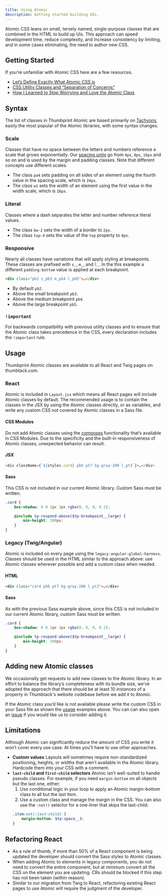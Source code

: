 ```yaml
---
title: Using Atomic
description: Getting started building UIs.
---
```


Atomic CSS leans on small, tersely named, single-purpose classes that are combined in the HTML to build up UIs. This approach can speed development time, reduce complexity, and increase consistency by limiting, and in some cases eliminating, the need to author new CSS.

## Getting Started

If you’re unfamiliar with Atomic CSS here are a few resources.

-   [Let’s Define Exactly What Atomic CSS is](https://css-tricks.com/lets-define-exactly-atomic-css/)
-   [CSS Utility Classes and “Separation of Concerns”](https://adamwathan.me/css-utility-classes-and-separation-of-concerns/)
-   [How I Learned to Stop Worrying and Love the Atomic Class](https://medium.com/buzzfeed-design/how-i-learned-to-stop-worrying-and-love-the-atomic-class-98d6ccc45781)

## Syntax

The list of classes in Thumbprint Atomic are based primarily on [Tachyons](https://tachyons.io), easily the most popular of the Atomic libraries, with some syntax changes.

### Scale

Classes that have no space between the letters and numbers reference a scale that grows exponentially. Our [spacing units](https://thumbprint.design/guide/product/layout/spacers/) go from `4px`, `8px`, `16px` and so on and is used by the margin and padding classes. Note that different concepts use different scales.

-   The class `pa4` sets padding on all sides of an element using the fourth value in the spacing scale, which is `24px`.
-   The class `w1` sets the width of an element using the first value in the width scale, which is `16px`.

### Literal

Classes where a dash separates the letter and number reference literal values.

-   The class `bw-2` sets the width of a border to `2px`.
-   The class `top-4` sets the value of the `top` property to `4px`.

### Responsive

Nearly all classes have variations that will apply styling at breakpoints. These classes are prefixed with `s_`, `m_`, and `l_`. In the this example a different `padding-bottom` value is applied at each breakpoint.

```html shouldRender=false
<div class="pb2 s_pb3 m_pb4 l_pb5">…</div>
```

-   By default `pb2`.
-   Above the small breakpoint `pb3`.
-   Above the medium breakpoint `pb4`.
-   Above the large breakpoint `pb5`.

### `!important`

For backwards compatibility with previous utility classes and to ensure that the Atomic class takes precedence in the CSS, every declaration includes the `!important` rule.

## Usage

Thumbprint Atomic classes are available to all React and Twig pages on thumbtack.com.

### React

Atomic is included in `Layout.jsx` which means all React pages will include Atomic classes by default. The recommended usage is to contain the classes in the JSX by using the Atomic classes directly, or as variables, and write any custom CSS not covered by Atomic classes in a Sass file.

#### CSS Modules

Do not add Atomic classes using the [composes](https://github.com/css-modules/css-modules#composition) functionality that’s available in CSS Modules. Due to the specificity and the built-in responsiveness of Atomic classes, unexpected behavior can result.

#### JSX

```js shouldRender=false
<div className={`${styles.card} pb6 pt7 bg-gray-200 l_pt3`}>…</div>
```

#### Sass

This CSS is not included in our current Atomic library. Custom Sass must be written.

```scss
.card {
    box-shadow: 0 0 2px 3px rgba(0, 0, 0, 0.2);

    @include tp-respond-above($tp-breakpoint__large) {
        min-height: 300px;
    }
}
```

### Legacy (Twig/Angular)

Atomic is included on every page using the `legacy-angular-global-harness`. Classes should be used in the HTML similar to the approach above: use Atomic classes wherever possible and add a custom class when needed.

#### HTML

```html shouldRender=false
<div class="card pb6 pt7 bg-gray-200 l_pt3">…</div>
```

#### Sass

As with the previous Sass example above, since this CSS is not included in our current Atomic library, custom Sass must be written.

```scss
.card {
    box-shadow: 0 0 2px 3px rgba(0, 0, 0, 0.2);

    @include tp-respond-above($tp-breakpoint__large) {
        min-height: 300px;
    }
}
```

## Adding new Atomic classes

We occasionally get requests to add new classes to the Atomic library. In an effort to balance the library’s completeness with its bundle size, we’ve adopted the approach that there should be at least 10 instances of a property in Thumbtack's website codebase before we add it to Atomic.

If the Atomic class you’d like is not available please write the custom CSS in your Sass file as shown the [usage](#section-usage) examples above. You can can also open an [issue](https://github.com/thumbtack/thumbprint/issues/new) if you would like us to consider adding it.

## Limitations

Although Atomic can significantly reduce the amount of CSS you write it won’t cover every use case. At times you’ll have to use other approaches.

-   **Custom values** Layouts will sometimes require non-standardized positioning, heights, or widths that aren’t available in the Atomic library. Hardcode them into your CSS with a comment.
-   **`last-child` and `first-child` selectors** Atomic isn’t well-suited to handle pseudo classes. For example, if you need `margin-bottom` on all objects but the last one, either:
    1.  Use conditional logic in your loop to apply an Atomic margin-bottom class to all but the last item.
    2.  Use a custom class and manage the margin in the CSS. You can also use the `:not()` selector for a one-liner that skips the last-child:
    ```scss
    .item:not(:last-child) {
        margin-bottom: $tp-space__3;
    }
    ```

## Refactoring React

-   As a rule of thumb, if more than 50% of a React component is being updated the developer should convert the Sass styles to Atomic classes.
-   When adding Atomic to elements in legacy components, you do not need to convert the entire component, but at minimum convert all the CSS on the element you are updating. CRs should be blocked if this step has not been taken (within reason).
-   Similar to our migration from Twig to React, refactoring existing React pages to use Atomic will require the judgment of the developer.
